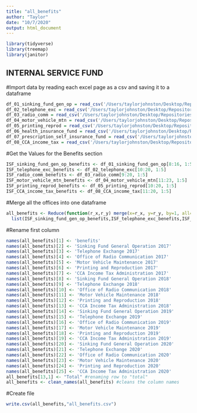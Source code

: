 ```yaml
---
title: "all_benefits"
author: "Taylor"
date: "10/7/2020"
output: html_document
---
```



```r
library(tidyverse)
library(treemap)
library(janitor)
```

## INTERNAL SERVICE FUND
#Import data by reading each excel page as a csv and saving it to a dataframe
```r
df_01_sinking_fund_gen_op = read_csv('/Users/taylorjohnston/Desktop/Repositories/cle-budget/InternalServiceFund/01_SinkingFundGenOp_pg465.csv')
df_02_telephone_exc = read_csv('/Users/taylorjohnston/Desktop/Repositories/cle-budget/InternalServiceFund/02_TelephoneExchange_pg467-68.csv')
df_03_radio_comm = read_csv('/Users/taylorjohnston/Desktop/Repositories/cle-budget/InternalServiceFund/03_OfficeofRadioComm_pg472-73.csv')
df_04_motor_vehicle_mtn = read_csv('/Users/taylorjohnston/Desktop/Repositories/cle-budget/InternalServiceFund/04_MotorVehicleMtn_pg477-79.csv')
df_05_printing_reprod = read_csv('/Users/taylorjohnston/Desktop/Repositories/cle-budget/InternalServiceFund/05_Printing&Reproduc_pg482-83.csv')
df_06_health_insurance_fund = read_csv('/Users/taylorjohnston/Desktop/Repositories/cle-budget/InternalServiceFund/06_HealthSelfInsuranceFund_pg488.csv')
df_07_prescription_self_insurance_fund = read_csv('/Users/taylorjohnston/Desktop/Repositories/cle-budget/InternalServiceFund/07_PrscptnSelfInsrncFund_pg489.csv')
df_08_CCA_income_tax = read_csv('/Users/taylorjohnston/Desktop/Repositories/cle-budget/InternalServiceFund/08_CCAIncomeTaxAdmin_pg493-95.csv')
```


#Get the  Values for the Benefits section
```r
ISF_sinking_fund_gen_op_benefits <- df_01_sinking_fund_gen_op[8:16, 1:5]
ISF_telephone_exc_benefits <- df_02_telephone_exc[10:20, 1:5]
ISF_radio_comm_benefits <- df_03_radio_comm[9:20, 1:5]
ISF_motor_vehicle_mtn_benefits <- df_04_motor_vehicle_mtn[11:23, 1:5]
ISF_printing_reprod_benefits <- df_05_printing_reprod[10:20, 1:5]
ISF_CCA_income_tax_benefits <- df_08_CCA_income_tax[11:20, 1:5]
```

#Merge all the offices into one dataframe

```r
all_benefits <- Reduce(function(r_x,r_y) merge(x=r_x, y=r_y, by=1, all=TRUE),  
  list(ISF_sinking_fund_gen_op_benefits,ISF_telephone_exc_benefits,ISF_radio_comm_benefits, ISF_motor_vehicle_mtn_benefits, ISF_printing_reprod_benefits, ISF_CCA_income_tax_benefits))
```

#Rename first column
```r
names(all_benefits)[1] <- 'benefits'
names(all_benefits)[2] <- 'Sinking Fund General Operation 2017'
names(all_benefits)[3] <- 'Telephone Exchange 2017'
names(all_benefits)[4] <- 'Office of Radio Communication 2017'
names(all_benefits)[5] <- 'Motor Vehicle Maintenance 2017'
names(all_benefits)[6] <- 'Printing and Reproduction 2017'
names(all_benefits)[7] <- 'CCA Income Tax Administration 2017'
names(all_benefits)[8] <- 'Sinking Fund General Operation 2018'
names(all_benefits)[9] <- 'Telephone Exchange 2018'
names(all_benefits)[10] <- 'Office of Radio Communication 2018'
names(all_benefits)[11] <- 'Motor Vehicle Maintenance 2018'
names(all_benefits)[12] <- 'Printing and Reproduction 2018'
names(all_benefits)[13] <- 'CCA Income Tax Administration 2018'
names(all_benefits)[14] <- 'Sinking Fund General Operation 2019'
names(all_benefits)[15] <- 'Telephone Exchange 2019'
names(all_benefits)[16] <- 'Office of Radio Communication 2019'
names(all_benefits)[17] <- 'Motor Vehicle Maintenance 2019'
names(all_benefits)[18] <- 'Printing and Reproduction 2019'
names(all_benefits)[19] <- 'CCA Income Tax Administration 2019'
names(all_benefits)[20] <- 'Sinking Fund General Operation 2020'
names(all_benefits)[21] <- 'Telephone Exchange 2020'
names(all_benefits)[22] <- 'Office of Radio Communication 2020'
names(all_benefits)[23] <- 'Motor Vehicle Maintenance 2020'
names(all_benefits)[24] <- 'Printing and Reproduction 2020'
names(all_benefits)[25] <- 'CCA Income Tax Administration 2020'
all_benefits[13,1] <- "Total" #renaming row to "total"
all_benefits <- clean_names(all_benefits) #cleans the column names
```

#Create file
```r
write.csv(all_benefits,"all_benefits.csv")
```

